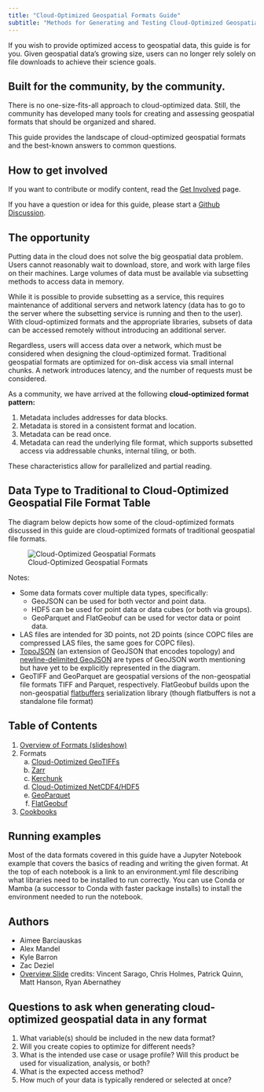 ```yaml
---
title: "Cloud-Optimized Geospatial Formats Guide"
subtitle: "Methods for Generating and Testing Cloud-Optimized Geospatial Formats"
---
```


If you wish to provide optimized access to geospatial data, this guide is for you. Given geospatial data’s growing size, users can no longer rely solely on file downloads to achieve their science goals.

## Built for the community, by the community.

There is no one-size-fits-all approach to cloud-optimized data. Still, the community has developed many tools for creating and assessing geospatial formats that should be organized and shared.

This guide provides the landscape of cloud-optimized geospatial formats and the best-known answers to common questions.

## How to get involved

If you want to contribute or modify content, read the [Get Involved](./contributing.qmd) page.

If you have a question or idea for this guide, please start a [Github Discussion](https://github.com/developmentseed/cloud-optimized-geospatial-formats-guide/discussions/new/choose).

## The opportunity

Putting data in the cloud does not solve the big geospatial data problem. Users cannot reasonably wait to download, store, and work with large files on their machines. Large volumes of data must be available via subsetting methods to access data in memory.

While it is possible to provide subsetting as a service, this requires maintenance of additional servers and network latency (data has to go to the server where the subsetting service is running and then to the user). With cloud-optimized formats and the appropriate libraries, subsets of data can be accessed remotely without introducing an additional server.

Regardless, users will access data over a network, which must be considered when designing the cloud-optimized format. Traditional geospatial formats are optimized for on-disk access via small internal chunks. A network introduces latency, and the number of requests must be considered.

As a community, we have arrived at the following **cloud-optimized format pattern:**

1. Metadata includes addresses for data blocks.
2. Metadata is stored in a consistent format and location.
3. Metadata can be read once.
4. Metadata can read the underlying file format, which supports subsetted access via addressable chunks, internal tiling, or both.

These characteristics allow for parallelized and partial reading.

## Data Type to Traditional to Cloud-Optimized Geospatial File Format Table

The diagram below depicts how some of the cloud-optimized formats discussed in this guide are cloud-optimized formats of traditional geospatial file formats.

![Cloud-Optimized Geospatial Formats](./images/cogeo-formats-table.png)

Notes:

- Some data formats cover multiple data types, specifically:
    - GeoJSON can be used for both vector and point data.
    - HDF5 can be used for point data or data cubes (or both via groups).
    - GeoParquet and FlatGeobuf can be used for vector data or point data.
- LAS files are intended for 3D points, not 2D points (since COPC files are compressed LAS files, the same goes for COPC files).
- [TopoJSON](https://github.com/topojson/topojson) (an extension of GeoJSON that encodes topology) and [newline-delimited GeoJSON](https://stevage.github.io/ndgeojson/) are types of GeoJSON worth mentioning but have yet to be explicitly represented in the diagram.
- GeoTIFF and GeoParquet are geospatial versions of the non-geospatial file formats TIFF and Parquet, respectively. FlatGeobuf builds upon the non-geospatial [flatbuffers](https://github.com/google/flatbuffers) serialization library (though flatbuffers is not a standalone file format)

## Table of Contents

1. [Overview of Formats (slideshow)](./overview.qmd)
2. Formats
   a. [Cloud-Optimized GeoTIFFs](./cloud-optimized-geotiffs/intro.ipynb)
   b. [Zarr](./zarr/intro.qmd)
   c. [Kerchunk](./kerchunk/intro.qmd)
   c. [Cloud-Optimized NetCDF4/HDF5](./cloud-optimized-netcdf4-hdf5/index.qmd)
   d. [GeoParquet](./geoparquet/index.qmd)
   e. [FlatGeobuf](./flatgeobuf/intro.qmd)
3. [Cookbooks](./cookbooks/index.qmd)


## Running examples

Most of the data formats covered in this guide have a Jupyter Notebook example that covers the basics of reading and writing the given format. At the top of each notebook is a link to an environment.yml file describing what libraries need to be installed to run correctly. You can use Conda or Mamba (a successor to Conda with faster package installs) to install the environment needed to run the notebook.

## Authors

* Aimee Barciauskas
* Alex Mandel
* Kyle Barron
* Zac Deziel
* [Overview Slide](./overview.qmd) credits: Vincent Sarago, Chris Holmes, Patrick Quinn, Matt Hanson, Ryan Abernathey

## Questions to ask when generating cloud-optimized geospatial data in any format

1. What variable(s) should be included in the new data format?
2. Will you create copies to optimize for different needs?
3. What is the intended use case or usage profile? Will this product be used for visualization, analysis, or both?
4. What is the expected access method?
5. How much of your data is typically rendered or selected at once?